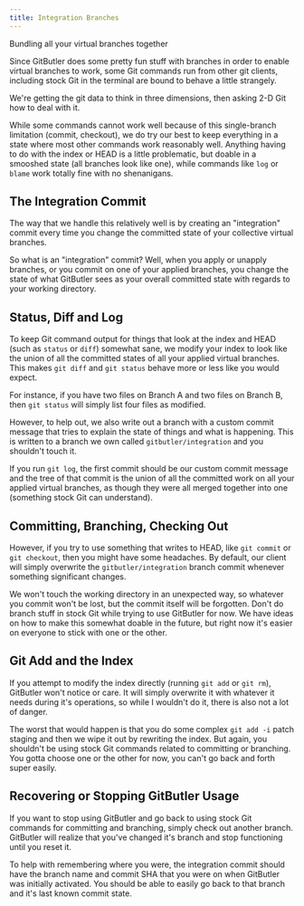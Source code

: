 ```yaml
---
title: Integration Branches
---
```



Bundling all your virtual branches together

Since GitButler does some pretty fun stuff with branches in order to enable virtual branches to work, some Git commands run from other git clients, including stock Git in the terminal are bound to behave a little strangely.

We're getting the git data to think in three dimensions, then asking 2-D Git how to deal with it.

While some commands cannot work well because of this single-branch limitation (commit, checkout), we do try our best to keep everything in a state where most other commands work reasonably well. Anything having to do with the index or HEAD is a little problematic, but doable in a smooshed state (all branches look like one), while commands like `log` or `blame` work totally fine with no shenanigans.

## The Integration Commit
The way that we handle this relatively well is by creating an "integration" commit every time you change the committed state of your collective virtual branches.

<ImageSection
  width={700}
  height={600}
  className="mx-auto"
  alt="Viewing Remote Branches"
  src="/img/docs/integration-01.avif"
  subtitle="An 'integration' commit example."
/>


So what is an "integration" commit? Well, when you apply or unapply branches, or you commit on one of your applied branches, you change the state of what GitButler sees as your overall committed state with regards to your working directory.

## Status, Diff and Log

To keep Git command output for things that look at the index and HEAD (such as `status` or `diff`) somewhat sane, we modify your index to look like the union of all the committed states of all your applied virtual branches. This makes `git diff` and `git status` behave more or less like you would expect.

For instance, if you have two files on Branch A and two files on Branch B, then `git status` will simply list four files as modified.

However, to help out, we also write out a branch with a custom commit message that tries to explain the state of things and what is happening. This is written to a branch we own called `gitbutler/integration` and you shouldn't touch it.

If you run `git log`, the first commit should be our custom commit message and the tree of that commit is the union of all the committed work on all your applied virtual branches, as though they were all merged together into one (something stock Git can understand).

## Committing, Branching, Checking Out

However, if you try to use something that writes to HEAD, like `git commit` or `git checkout`, then you might have some headaches. By default, our client will simply overwrite the `gitbutler/integration` branch commit whenever something significant changes.

We won't touch the working directory in an unexpected way, so whatever you commit won't be lost, but the commit itself will be forgotten. Don't do branch stuff in stock Git while trying to use GitButler for now. We have ideas on how to make this somewhat doable in the future, but right now it's easier on everyone to stick with one or the other.

## Git Add and the Index

If you attempt to modify the index directly (running `git add` or `git rm`), GitButler won't notice or care. It will simply overwrite it with whatever it needs during it's operations, so while I wouldn't do it, there is also not a lot of danger.

The worst that would happen is that you do some complex `git add -i` patch staging and then we wipe it out by rewriting the index. But again, you shouldn't be using stock Git commands related to committing or branching. You gotta choose one or the other for now, you can't go back and forth super easily.

## Recovering or Stopping GitButler Usage

If you want to stop using GitButler and go back to using stock Git commands for committing and branching, simply check out another branch. GitButler will realize that you've changed it's branch and stop functioning until you reset it.

To help with remembering where you were, the integration commit should have the branch name and commit SHA that you were on when GitButler was initially activated. You should be able to easily go back to that branch and it's last known commit state.

